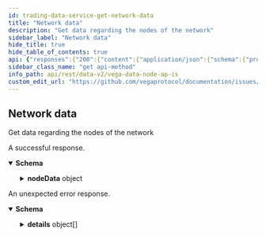 ```yaml
---
id: trading-data-service-get-network-data
title: "Network data"
description: "Get data regarding the nodes of the network"
sidebar_label: "Network data"
hide_title: true
hide_table_of_contents: true
api: {"responses":{"200":{"content":{"application/json":{"schema":{"properties":{"nodeData":{"properties":{"ersatzNodes":{"title":"Details on the set of ersatz (standby) nodes in the network","properties":{"demoted":{"items":{"type":"string"},"title":"IDs of nodes that were demoted into this node set at the start of the epoch","type":"array"},"inactive":{"format":"int64","title":"Number of nodes in the node set that had a performance score of 0 at the end of the last epoch","type":"integer"},"maximum":{"format":"int64","title":"Total number of nodes allowed in the node set","type":"integer"},"promoted":{"items":{"type":"string"},"title":"IDs of nodes that were promoted into this node set at the start of the epoch","type":"array"},"total":{"format":"int64","title":"Total number of nodes in the node set","type":"integer"}},"type":"object"},"inactiveNodes":{"format":"int64","title":"Total number of nodes that had a performance score of 0 at the end of the last epoch","type":"integer"},"pendingNodes":{"title":"Details on the set of pending nodes in the network","properties":{"demoted":{"items":{"type":"string"},"title":"IDs of nodes that were demoted into this node set at the start of the epoch","type":"array"},"inactive":{"format":"int64","title":"Number of nodes in the node set that had a performance score of 0 at the end of the last epoch","type":"integer"},"maximum":{"format":"int64","title":"Total number of nodes allowed in the node set","type":"integer"},"promoted":{"items":{"type":"string"},"title":"IDs of nodes that were promoted into this node set at the start of the epoch","type":"array"},"total":{"format":"int64","title":"Total number of nodes in the node set","type":"integer"}},"type":"object"},"stakedTotal":{"title":"Total staked amount across all nodes","type":"string"},"tendermintNodes":{"title":"Details on the set of consensus nodes in the network","properties":{"demoted":{"items":{"type":"string"},"title":"IDs of nodes that were demoted into this node set at the start of the epoch","type":"array"},"inactive":{"format":"int64","title":"Number of nodes in the node set that had a performance score of 0 at the end of the last epoch","type":"integer"},"maximum":{"format":"int64","title":"Total number of nodes allowed in the node set","type":"integer"},"promoted":{"items":{"type":"string"},"title":"IDs of nodes that were promoted into this node set at the start of the epoch","type":"array"},"total":{"format":"int64","title":"Total number of nodes in the node set","type":"integer"}},"type":"object"},"totalNodes":{"format":"int64","title":"Total number of nodes across all node sets","type":"integer"},"uptime":{"format":"float","title":"Total uptime for all epochs across all nodes","type":"number"}},"type":"object"}},"type":"object"}}},"description":"A successful response."},"default":{"content":{"application/json":{"schema":{"properties":{"code":{"format":"int32","type":"integer"},"details":{"items":{"additionalProperties":{},"properties":{"@type":{"type":"string"}},"type":"object"},"type":"array"},"message":{"type":"string"}},"type":"object"}}},"description":"An unexpected error response."}},"tags":["TradingDataService"],"description":"Get data regarding the nodes of the network","operationId":"TradingDataService_GetNetworkData","method":"get","path":"/api/v2/network/data","servers":[{"url":"https://api.n06.testnet.vega.xyz","description":"n06 (data node)"},{"url":"https://api.n07.testnet.vega.xyz","description":"n07 (data node)"},{"url":"https://api.n08.testnet.vega.xyz","description":"n08 (data node)"},{"url":"https://api.n10.testnet.vega.xyz","description":"n10 (data node)"},{"url":"https://api.n11.testnet.vega.xyz","description":"n11 (data node)"},{"url":"https://api.n12.testnet.vega.xyz","description":"n12 (data node)"}],"info":{"title":"Vega data node APIs","version":"v0.64.0"},"postman":{"name":"Network data","description":{"content":"Get data regarding the nodes of the network","type":"text/plain"},"url":{"path":["api","v2","network","data"],"host":["{{baseUrl}}"],"query":[],"variable":[]},"header":[{"key":"Accept","value":"application/json"}],"method":"GET"}}
sidebar_class_name: "get api-method"
info_path: api/rest/data-v2/vega-data-node-ap-is
custom_edit_url: "https://github.com/vegaprotocol/documentation/issues/new?labels=documentation&title=[Documentation] Requesting changes to 'Network data' (trading-data-service-get-network-data)"
---
```



## Network data



Get data regarding the nodes of the network

<div><ApiTabs><TabItem label={"200"} value={"200"}><div>

A successful response.

</div><div><MimeTabs schemaType={"response"}><TabItem label={"application/json"} value={"application/json"}><SchemaTabs><TabItem label={"Schema"} value={"Schema"}><details style={{}} data-collapsed={false} open={true}><summary style={{"textAlign":"left"}}><strong>Schema</strong></summary><div style={{"textAlign":"left","marginLeft":"1rem"}}></div><ul style={{"marginLeft":"1rem"}}><SchemaItem collapsible={true} className={"schemaItem"}><details style={{}}><summary style={{}}><strong>nodeData</strong><span style={{"opacity":"0.6"}}> object</span></summary><div style={{"marginLeft":"1rem"}}><SchemaItem collapsible={true} className={"schemaItem"}><details style={{}}><summary style={{}}><strong>ersatzNodes</strong><span style={{"opacity":"0.6"}}> object</span></summary><div style={{"marginLeft":"1rem"}}><SchemaItem collapsible={false} name={"demoted"} required={false} schemaDescription={undefined} schemaName={"string[]"} qualifierMessage={undefined} defaultValue={undefined}></SchemaItem><SchemaItem collapsible={false} name={"inactive"} required={false} schemaDescription={undefined} schemaName={"int64"} qualifierMessage={undefined} defaultValue={undefined}></SchemaItem><SchemaItem collapsible={false} name={"maximum"} required={false} schemaDescription={undefined} schemaName={"int64"} qualifierMessage={undefined} defaultValue={undefined}></SchemaItem><SchemaItem collapsible={false} name={"promoted"} required={false} schemaDescription={undefined} schemaName={"string[]"} qualifierMessage={undefined} defaultValue={undefined}></SchemaItem><SchemaItem collapsible={false} name={"total"} required={false} schemaDescription={undefined} schemaName={"int64"} qualifierMessage={undefined} defaultValue={undefined}></SchemaItem></div></details></SchemaItem><SchemaItem collapsible={false} name={"inactiveNodes"} required={false} schemaDescription={undefined} schemaName={"int64"} qualifierMessage={undefined} defaultValue={undefined}></SchemaItem><SchemaItem collapsible={true} className={"schemaItem"}><details style={{}}><summary style={{}}><strong>pendingNodes</strong><span style={{"opacity":"0.6"}}> object</span></summary><div style={{"marginLeft":"1rem"}}><SchemaItem collapsible={false} name={"demoted"} required={false} schemaDescription={undefined} schemaName={"string[]"} qualifierMessage={undefined} defaultValue={undefined}></SchemaItem><SchemaItem collapsible={false} name={"inactive"} required={false} schemaDescription={undefined} schemaName={"int64"} qualifierMessage={undefined} defaultValue={undefined}></SchemaItem><SchemaItem collapsible={false} name={"maximum"} required={false} schemaDescription={undefined} schemaName={"int64"} qualifierMessage={undefined} defaultValue={undefined}></SchemaItem><SchemaItem collapsible={false} name={"promoted"} required={false} schemaDescription={undefined} schemaName={"string[]"} qualifierMessage={undefined} defaultValue={undefined}></SchemaItem><SchemaItem collapsible={false} name={"total"} required={false} schemaDescription={undefined} schemaName={"int64"} qualifierMessage={undefined} defaultValue={undefined}></SchemaItem></div></details></SchemaItem><SchemaItem collapsible={false} name={"stakedTotal"} required={false} schemaDescription={undefined} schemaName={"Total staked amount across all nodes"} qualifierMessage={undefined} defaultValue={undefined}></SchemaItem><SchemaItem collapsible={true} className={"schemaItem"}><details style={{}}><summary style={{}}><strong>tendermintNodes</strong><span style={{"opacity":"0.6"}}> object</span></summary><div style={{"marginLeft":"1rem"}}><SchemaItem collapsible={false} name={"demoted"} required={false} schemaDescription={undefined} schemaName={"string[]"} qualifierMessage={undefined} defaultValue={undefined}></SchemaItem><SchemaItem collapsible={false} name={"inactive"} required={false} schemaDescription={undefined} schemaName={"int64"} qualifierMessage={undefined} defaultValue={undefined}></SchemaItem><SchemaItem collapsible={false} name={"maximum"} required={false} schemaDescription={undefined} schemaName={"int64"} qualifierMessage={undefined} defaultValue={undefined}></SchemaItem><SchemaItem collapsible={false} name={"promoted"} required={false} schemaDescription={undefined} schemaName={"string[]"} qualifierMessage={undefined} defaultValue={undefined}></SchemaItem><SchemaItem collapsible={false} name={"total"} required={false} schemaDescription={undefined} schemaName={"int64"} qualifierMessage={undefined} defaultValue={undefined}></SchemaItem></div></details></SchemaItem><SchemaItem collapsible={false} name={"totalNodes"} required={false} schemaDescription={undefined} schemaName={"int64"} qualifierMessage={undefined} defaultValue={undefined}></SchemaItem><SchemaItem collapsible={false} name={"uptime"} required={false} schemaDescription={undefined} schemaName={"float"} qualifierMessage={undefined} defaultValue={undefined}></SchemaItem></div></details></SchemaItem></ul></details></TabItem><TabItem label={"Example (from schema)"} value={"Example (from schema)"}><ResponseSamples responseExample={"{\n  \"nodeData\": {\n    \"ersatzNodes\": {\n      \"demoted\": [\n        \"string\"\n      ],\n      \"inactive\": 0,\n      \"maximum\": 0,\n      \"promoted\": [\n        \"string\"\n      ],\n      \"total\": 0\n    },\n    \"inactiveNodes\": 0,\n    \"pendingNodes\": {\n      \"demoted\": [\n        \"string\"\n      ],\n      \"inactive\": 0,\n      \"maximum\": 0,\n      \"promoted\": [\n        \"string\"\n      ],\n      \"total\": 0\n    },\n    \"stakedTotal\": \"string\",\n    \"tendermintNodes\": {\n      \"demoted\": [\n        \"string\"\n      ],\n      \"inactive\": 0,\n      \"maximum\": 0,\n      \"promoted\": [\n        \"string\"\n      ],\n      \"total\": 0\n    },\n    \"totalNodes\": 0,\n    \"uptime\": 0\n  }\n}"} language={"json"}></ResponseSamples></TabItem></SchemaTabs></TabItem></MimeTabs></div></TabItem><TabItem label={"default"} value={"default"}><div>

An unexpected error response.

</div><div><MimeTabs schemaType={"response"}><TabItem label={"application/json"} value={"application/json"}><SchemaTabs><TabItem label={"Schema"} value={"Schema"}><details style={{}} data-collapsed={false} open={true}><summary style={{"textAlign":"left"}}><strong>Schema</strong></summary><div style={{"textAlign":"left","marginLeft":"1rem"}}></div><ul style={{"marginLeft":"1rem"}}><SchemaItem collapsible={false} name={"code"} required={false} schemaDescription={undefined} schemaName={"int32"} qualifierMessage={undefined} defaultValue={undefined}></SchemaItem><SchemaItem collapsible={true} className={"schemaItem"}><details style={{}}><summary style={{}}><strong>details</strong><span style={{"opacity":"0.6"}}> object[]</span></summary><div style={{"marginLeft":"1rem"}}><SchemaItem collapsible={false} name={"@type"} required={false} schemaDescription={undefined} schemaName={"string"} qualifierMessage={undefined} defaultValue={undefined}></SchemaItem></div></details></SchemaItem><SchemaItem collapsible={false} name={"message"} required={false} schemaDescription={undefined} schemaName={"string"} qualifierMessage={undefined} defaultValue={undefined}></SchemaItem></ul></details></TabItem><TabItem label={"Example (from schema)"} value={"Example (from schema)"}><ResponseSamples responseExample={"{\n  \"code\": 0,\n  \"details\": [\n    {\n      \"@type\": \"string\"\n    }\n  ],\n  \"message\": \"string\"\n}"} language={"json"}></ResponseSamples></TabItem></SchemaTabs></TabItem></MimeTabs></div></TabItem></ApiTabs></div>
